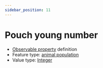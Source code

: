 ```yaml
---
sidebar_position: 11
---
```



# Pouch young number

- [Observable property](/viewers/dawe-vocabs?uri=https://linked.data.gov.au/def/nrm/88353d7b-8a2c-4b84-b034-71395f4edb93) definition
- Feature type: [animal population](http://linked.data.gov.au/def/tern-cv/8a68b4a9-167b-40f0-9222-293a2d20ffee)
- Value type: [Integer](https://w3id.org/tern/ontologies/tern/Integer)

<Example
  protocolModule="vertebrate-identify"
  observableProperty="https://linked.data.gov.au/def/nrm/88353d7b-8a2c-4b84-b034-71395f4edb93"
/>
